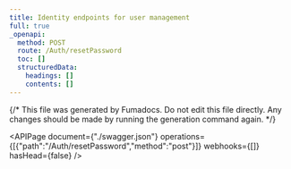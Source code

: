 ```yaml
---
title: Identity endpoints for user management
full: true
_openapi:
  method: POST
  route: /Auth/resetPassword
  toc: []
  structuredData:
    headings: []
    contents: []
---
```


{/* This file was generated by Fumadocs.
Do not edit this file directly. Any changes should be made by running the generation command again. */}

<APIPage document={"./swagger.json"} operations={[{"path":"/Auth/resetPassword","method":"post"}]} webhooks={[]} hasHead={false} />